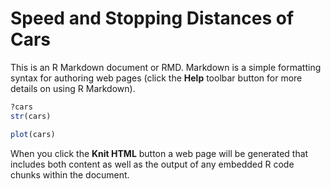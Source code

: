 Speed and Stopping Distances of Cars
========================================================

This is an R Markdown document or RMD. Markdown is a simple formatting syntax for authoring web pages (click the **Help** toolbar button for more details on using R Markdown).

```r
?cars
str(cars)
```

```r
plot(cars)
```






When you click the **Knit HTML** button a web page will be generated that includes both content as well as the output of any embedded R code chunks within the document.
